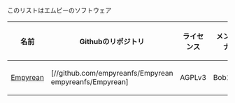 ﻿このリストはエムピーのソフトウェア

{|
! 名前
! Githubのリポジトリ
! ライセンス
! メンテナ
|-
 | [[empyrean/Home|Empyrean]]           || [//github.com/empyreanfs/Empyrean empyreanfs/Empyrean]           || AGPLv3 || Bob131      ||-
 | [[gabriel/Home|Gabriel]]             || [//github.com/empyreanfs/gabriel empyreanfs/gabriel]             || GPLv3  || Bob131      ||-
 | [[leviathan/Home|Leviathan]]         || [//github.com/empyreanfs/Leviathan empyreanfs/Leviathan]         || GPLv3  || NinjaTomate ||-
 | [[libscreenshot/Home|libscreenshot]] || [//github.com/empyreanfs/libscreenshot empyreanfs/libscreenshot] || MIT    || cankerpie   ||-
 | [[ouroboros/Home|Ouroboros]]         || [//github.com/empyreanfs/Ouroboros empyreanfs/Ouroboros]         || GPLv2  || Boltovnya   ||-
 | [[valhalla/Home|Valhalla]]           || [//github.com/empyreanfs/valhalla empyreanfs/valhalla]           || GPLv3  || Bob131      ||-
 | [[yggdrasil/Home|Yggdrasil]]         || [//github.com/empyreanfs/Yggdrasil empyreanfs/Yggdrasil]         || MIT    || cankerpie
|}
